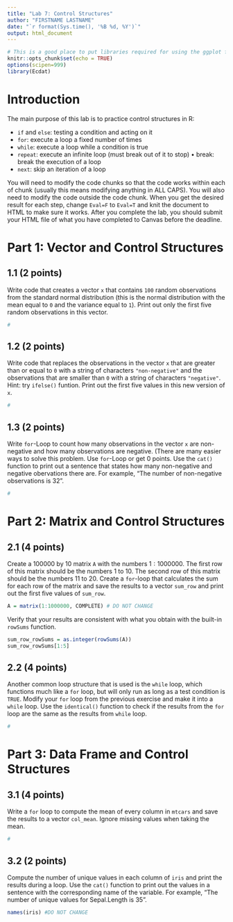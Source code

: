 ```yaml
---
title: "Lab 7: Control Structures"
author: "FIRSTNAME LASTNAME"
date: "`r format(Sys.time(), '%B %d, %Y')`"
output: html_document
---
```


```r
# This is a good place to put libraries required for using the ggplot function
knitr::opts_chunk$set(echo = TRUE)
options(scipen=999)
library(Ecdat)
```

# Introduction

The main purpose of this lab is to practice control structures in R:

- `if` and `else`: testing a condition and acting on it
- `for`: execute a loop a fixed number of times
- `while`: execute a loop while a condition is true
- `repeat`: execute an infinite loop (must break out of it to stop) • break: break the execution of a loop
- `next`: skip an iteration of a loop

You will need to modify the code chunks so that the code works within each of chunk (usually this means modifying anything in ALL CAPS). You will also need to modify the code outside the code chunk. When you get the desired result for each step, change `Eval=F` to `Eval=T` and knit the document to HTML to make sure it works. After you complete the lab, you should submit your HTML file of what you have completed to Canvas before the deadline.

# Part 1: Vector and Control Structures

## 1.1 (2 points) 

Write code that creates a vector `x` that contains `100` random observations from the standard normal distribution (this is the normal distribution with the mean equal to `0` and the variance equal to `1`). Print out only the first five random observations in this vector.

```r
#
```

## 1.2 (2 points) 

Write code that replaces the observations in the vector `x` that are greater than or equal to `0` with a string of characters `"non-negative"` and the observations that are smaller than `0` with a string of characters `"negative"`. Hint: try `ifelse()` funtion. Print out the first five values in this new version of `x`.

```r
#
```

## 1.3 (2 points) 

Write `for`-Loop to count how many observations in the vector `x` are non-negative and how many observations are negative. (There are many easier ways to solve this problem. Use `for`-Loop or get 0 points. Use the `cat()` function to print out a sentence that states how many non-negative and negative obervations there are. For example, "The number of non-negative observations is 32".

```r
#
```

# Part 2: Matrix and Control Structures

## 2.1 (4 points) 

Create a $100000$ by $10$ matrix `A` with the numbers $1:1000000$. The first row of this matrix should be the numbers 1 to 10. The second row of this matrix should be the numbers 11 to 20. Create a `for`-loop that calculates the sum for each row of the matrix and save the results to a vector `sum_row` and print out the first five values of `sum_row`.

```r
A = matrix(1:1000000, COMPLETE) # DO NOT CHANGE
```

Verify that your results are consistent with what you obtain with the built-in `rowSums` function. 
```r
sum_row_rowSums = as.integer(rowSums(A))
sum_row_rowSums[1:5]
```

## 2.2 (4 points) 

Another common loop structure that is used is the `while` loop, which functions much like a `for` loop, but will only run as long as a test condition is `TRUE`. Modify your `for` loop from the previous exercise and make it into a `while` loop. Use the `identical()` function to check if the results from the `for` loop are the same as the results from `while` loop.

```r
#
```

# Part 3: Data Frame and Control Structures

## 3.1 (4 points) 

Write a `for` loop to compute the mean of every column in `mtcars` and save the results to a vector `col_mean`. Ignore missing values when taking the mean.

```r
#
```

## 3.2 (2 points) 

Compute the number of unique values in each column of `iris` and print the results during a loop. Use the `cat()` function to print out the values in a sentence with the corresponding name of the variable. For example, "The number of unique values for Sepal.Length is 35".

```r
names(iris) #DO NOT CHANGE
```

